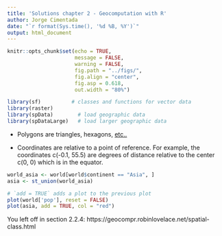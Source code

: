 ```yaml
---
title: 'Solutions chapter 2 - Geocomputation with R'
author: Jorge Cimentada
date: "`r format(Sys.time(), '%d %B, %Y')`"
output: html_document
---
```


```r
knitr::opts_chunk$set(echo = TRUE,
                      message = FALSE,
                      warning = FALSE,
                      fig.path = "../figs/",
                      fig.align = "center",
                      fig.asp = 0.618,
                      out.width = "80%")
```


```r
library(sf)          # classes and functions for vector data
library(raster)
library(spData)        # load geographic data
library(spDataLarge)   # load larger geographic data
```

* Polygons are triangles, hexagons, [etc..](https://www.google.com/search?q=polygons&client=ubuntu&hs=cv5&channel=fs&sxsrf=ACYBGNSFXdoBGTZj7lM_eIktJZOvrAp1Qw:1573134047025&source=lnms&tbm=isch&sa=X&ved=0ahUKEwjnhLqAndjlAhUBDewKHfWOCbsQ_AUIESgB&biw=1760&bih=812#imgrc=nCyiyGCImczGoM)

* Coordinates are relative to a point of reference. For example, the coordinates c(-0.1, 55.5) are degrees of distance relative to the center c(0, 0) which is in the equator.


```r
world_asia <- world[world$continent == "Asia", ]
asia <- st_union(world_asia)

# `add = TRUE` adds a plot to the previous plot
plot(world['pop'], reset = FALSE)
plot(asia, add = TRUE, col = "red")

```


You left off in section 2.2.4: https://geocompr.robinlovelace.net/spatial-class.html
